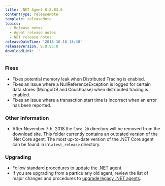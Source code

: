 ```yaml
---
title: .NET Agent 8.8.83.0
contentType: releaseNote
template: releaseNote
topics:
  - Release notes
  - Agent release notes
  - NET release notes
releaseDateTime: '2018-10-18 13:30'
releaseVersion: 8.8.83.0
downloadLink: ''
---
```


### Fixes

* Fixes potential memory leak when Distributed Tracing is enabled.
* Fixes an issue where a NullReferenceException is logged for certain data stores (MongoDB and Couchbase) when distributed tracing is enabled.
* Fixes an issue where a transaction start time is incorrect when an error has been reported.

### Other Information

* After November 7th, 2018 the `Core_20` directory will be removed from the download site. This folder currently contains an outdated version of the .Net Core agent. The most up-to-date version of the .NET Core agent can be found in in`latest_release` directory.

### Upgrading

* Follow standard procedures to [update the .NET agent](/docs/agents/net-agent/installation-configuration/update-net-agent).
* If you are upgrading from a particularly old agent, review the list of major changes and procedures to [upgrade legacy .NET agents](/docs/agents/net-agent/troubleshooting/upgrade-legacy-net-agents).
